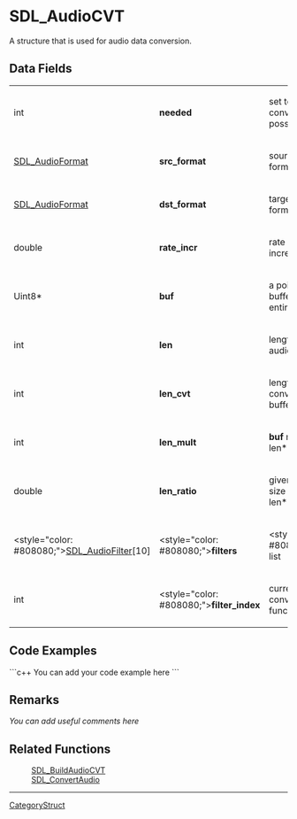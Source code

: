 <!-- pragma section-numbers off -->
<!-- pragma disable-camelcase -->

= SDL_AudioCVT =
A structure that is used for audio data conversion.


== Data Fields ==
{|
|int
|'''needed'''
|set to 1 if conversion possible
|-
|[[SDL_AudioFormat]]
|'''src_format'''
|source audio format
|-
|[[SDL_AudioFormat]]
|'''dst_format'''
|target audio format
|-
|double
|'''rate_incr'''
|rate conversion increment
|-
|Uint8*
|'''buf'''
|a pointer to a buffer to hold entire audio data
|-
|int
|'''len'''
|length of original audio buffer
|-
|int
|'''len_cvt'''
|length of converted audio buffer
|-
|int
|'''len_mult'''
|'''buf''' must be len*len_mult big
|-
|double
|'''len_ratio'''
|given '''len''', final size is len*len_ratio
|-
|<style="color: #808080;">[[SDL_AudioFilter]][10]
|<style="color: #808080;">'''filters'''
|<style="color: #808080;">filter list
|-
|int
|<style="color: #808080;">'''filter_index'''
|current audio conversion function
|}

== Code Examples ==
```c++
You can add your code example here
```

== Remarks ==
''You can add useful comments here''

== Related Functions ==
:[[SDL_BuildAudioCVT]]
:[[SDL_ConvertAudio]]

----
[[CategoryStruct]]
